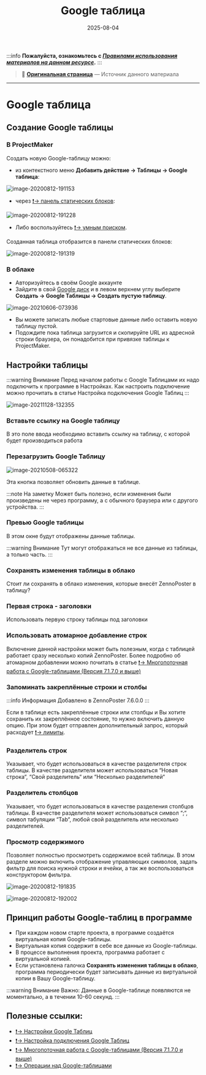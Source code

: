 ﻿---
sidebar_position: 7
title: "Google таблица"
description: ""
date: "2025-08-04"
converted: true
originalFile: "Google таблица.txt"
targetUrl: "https://zennolab.atlassian.net/wiki/spaces/RU/pages/724566092/Google"
---
:::info **Пожалуйста, ознакомьтесь с [*Правилами использования материалов на данном ресурсе*](../Disclaimer).**
:::

> 🔗 **[Оригинальная страница](https://zennolab.atlassian.net/wiki/spaces/RU/pages/724566092/Google)** — Источник данного материала

_______________________________________________  
# Google таблица

  

## Создание Google таблицы

### В ProjectMaker

Создать новую Google-таблицу можно:

- из контекстного меню **Добавить действие → Таблицы → Google таблица**:

![image-20200812-191153](./assets/Google_таблица/Google_таблица_pic1.png)



- через [❗→ панель статических блоков](https://zennolab.atlassian.net/wiki/spaces/RU/pages/534053179 "https://zennolab.atlassian.net/wiki/spaces/RU/pages/534053179"):

![image-20200812-191228](./assets/Google_таблица/Google_таблица_pic2.png)



- Либо воспользуйтесь [❗→ умным поиском](https://zennolab.atlassian.net/wiki/spaces/RU/pages/506200090/ProjectMaker+7#%D0%A3%D0%BC%D0%BD%D1%8B%D0%B9-%D0%BF%D0%BE%D0%B8%D1%81%D0%BA-%D0%B4%D0%B5%D0%B9%D1%81%D1%82%D0%B2%D0%B8%D0%B9 "https://zennolab.atlassian.net/wiki/spaces/RU/pages/506200090/ProjectMaker+7#%D0%A3%D0%BC%D0%BD%D1%8B%D0%B9-%D0%BF%D0%BE%D0%B8%D1%81%D0%BA-%D0%B4%D0%B5%D0%B9%D1%81%D1%82%D0%B2%D0%B8%D0%B9").

Созданная таблица отобразится в панели статических блоков:

![image-20200812-191319](./assets/Google_таблица/Google_таблица_pic3.png)



### В облаке

- Авторизуйтесь в своём Google аккаунте
- Зайдите в свой [Google диск](https://drive.google.com/drive/my-drive "https://drive.google.com/drive/my-drive") и в левом верхнем углу выберите **Создать → Google Таблицы → Создать пустую таблицу**.

![image-20210606-073936](./assets/Google_таблица/Google_таблица_pic4.png)


- Вы можете записать любые стартовые данные либо оставить новую таблицу пустой.
- Подождите пока таблица загрузится и скопируйте URL из адресной строки браузера, он понадобится при привязке таблицы к ProjectMaker.

  

## Настройки таблицы

:::warning Внимание
Перед началом работы с Google Таблицами их надо подключить к программе в Настройках. Как настроить подключение можно прочитать в статье Настройка подключения Google Таблиц
:::

![image-20211128-132355](./assets/Google_таблица/Google_таблица_pic5.png)



### Вставьте ссылку на Google таблицу

В это поле ввода необходимо вставить ссылку на таблицу, с которой будет производиться работа

### Перезагрузить Google Таблицу

![image-20210508-065322](./assets/Google_таблица/Google_таблица_pic6.png)



Эта кнопка позволяет обновить данные в таблице.

:::note На заметку
Может быть полезно, если изменения были произведены не через программу, а с обычного браузера или с другого устройства.
:::

### Превью Google таблицы

В этом окне будут отображены данные таблицы.

:::warning Внимание
Тут могут отображаться не все данные из таблицы, а только часть.
:::

### Сохранять изменения таблицы в облако

Стоит ли сохранять в облако изменения, которые внесёт ZennoPoster в таблицу?

### Первая строка - заголовки

Использовать первую строку таблицы под заголовки

### Использовать атомарное добавление строк

Включение данной настройки может быть полезным, когда с таблицей работает сразу несколько копий ZennoPoster. Более подробно об атомарном добавлении можно почитать в статье [❗→ Многопоточная работа с Google-таблицами (Версия 7.1.7.0 и выше)](https://zennolab.atlassian.net/wiki/spaces/RU/pages/851673094 "https://zennolab.atlassian.net/wiki/spaces/RU/pages/851673094") 

### Запоминать закреплённые строки и столбы

:::info Информация
Добавлено в ZennoPoster 7.6.0.0
:::

Если в таблице есть закреплённые строки или столбцы и Вы хотите сохранить их закреплённое состояние, то нужно включить данную опцию.
При этом будет отправлен дополнительный запрос, который расходует [❗→ лимиты](https://zennolab.atlassian.net/wiki/spaces/RU/pages/1667727363/Google#%D0%9B%D0%B8%D0%BC%D0%B8%D1%82%D1%8B-%D0%B7%D0%B0%D0%BF%D1%80%D0%BE%D1%81%D0%BE%D0%B2-%D0%BA-API "https://zennolab.atlassian.net/wiki/spaces/RU/pages/1667727363/Google#%D0%9B%D0%B8%D0%BC%D0%B8%D1%82%D1%8B-%D0%B7%D0%B0%D0%BF%D1%80%D0%BE%D1%81%D0%BE%D0%B2-%D0%BA-API").

### Разделитель строк

Указывает, что будет использоваться в качестве разделителя строк таблицы. В качестве разделителя может использоваться “Новая строка“, “Свой разделитель“ или “Несколько разделителей“

### Разделитель столбцов

Указывает, что будет использоваться в качестве разделения столбцов таблицы. В качестве разделителя может использоваться символ “;“, символ табуляции “Tab“, любой свой разделитель или несколько разделителей.

### Просмотр содержимого

Позволяет полностью просмотреть содержимое всей таблицы. В этом разделе можно включить отображение управляющих символов, задать фильтр для поиска нужной строки и ячейки, а так же воспользоваться конструктором фильтра. 

![image-20200812-191835](./assets/Google_таблица/Google_таблица_pic7.png)



![image-20200812-192002](./assets/Google_таблица/Google_таблица_pic8.png)



  

## Принцип работы Google-таблиц в программе

- При каждом новом старте проекта, в программе создаётся виртуальная копия Google-таблицы.
- Виртуальная копия содержит в себе все данные из Google-таблицы.
- В процессе выполнения проекта, программа работает с виртуальной копией.
- Если установлена галочка **Сохранять изменения таблицы в облако**, программа периодически будет записывать данные из виртуальной копии в Вашу Google-таблицу.

:::warning Внимание
Важно: Данные в Google-таблице появляются не моментально, а в течении 10-60 секунд.
:::

  

## Полезные ссылки:

- [❗→ Настройки Google Таблиц](https://zennolab.atlassian.net/wiki/spaces/RU/pages/735576090/Google+PM "https://zennolab.atlassian.net/wiki/spaces/RU/pages/735576090/Google+PM")
- [❗→ Настройка подключения Google Таблиц](https://zennolab.atlassian.net/wiki/spaces/RU/pages/1667727363 "https://zennolab.atlassian.net/wiki/spaces/RU/pages/1667727363")
- [❗→ Многопоточная работа с Google-таблицами (Версия 7.1.7.0 и выше)](https://zennolab.atlassian.net/wiki/spaces/RU/pages/851673094 "https://zennolab.atlassian.net/wiki/spaces/RU/pages/851673094")
- [❗→ Операции над Google-таблицами](https://zennolab.atlassian.net/wiki/spaces/RU/pages/509411347 "https://zennolab.atlassian.net/wiki/spaces/RU/pages/509411347")